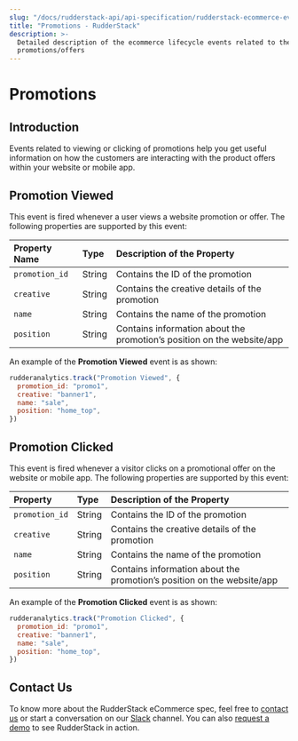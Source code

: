 ```yaml
---
slug: "/docs/rudderstack-api/api-specification/rudderstack-ecommerce-events-specification/promotions"
title: "Promotions - RudderStack"
description: >-
  Detailed description of the ecommerce lifecycle events related to the
  promotions/offers
---
```


# Promotions

## Introduction

Events related to viewing or clicking of promotions help you get useful information on how the customers are interacting with the product offers within your website or mobile app.

## Promotion Viewed

This event is fired whenever a user views a website promotion or offer. The following properties are supported by this event:

| **Property Name** | **Type** | **Description of the Property**                                        |
| :---------------- | :------- | :--------------------------------------------------------------------- |
| `promotion_id`    | String   | Contains the ID of the promotion                                       |
| `creative`        | String   | Contains the creative details of the promotion                         |
| `name`            | String   | Contains the name of the promotion                                     |
| `position`        | String   | Contains information about the promotion’s position on the website/app |

An example of the **Promotion Viewed** event is as shown:

```javascript
rudderanalytics.track("Promotion Viewed", {
  promotion_id: "promo1",
  creative: "banner1",
  name: "sale",
  position: "home_top",
})
```

## Promotion Clicked

This event is fired whenever a visitor clicks on a promotional offer on the website or mobile app. The following properties are supported by this event:

| **Property**   | **Type** | **Description of the Property**                                        |
| :------------- | :------- | :--------------------------------------------------------------------- |
| `promotion_id` | String   | Contains the ID of the promotion                                       |
| `creative`     | String   | Contains the creative details of the promotion                         |
| `name`         | String   | Contains the name of the promotion                                     |
| `position`     | String   | Contains information about the promotion’s position on the website/app |

An example of the **Promotion Clicked** event is as shown:

```javascript
rudderanalytics.track("Promotion Clicked", {
  promotion_id: "promo1",
  creative: "banner1",
  name: "sale",
  position: "home_top",
})
```

## Contact Us

To know more about the RudderStack eCommerce spec, feel free to [contact us](mailto:%20docs@rudderstack.com) or start a conversation on our [Slack](https://resources.rudderstack.com/join-rudderstack-slack) channel. You can also [request a demo](https://rudderstack.com/request-a-demo/) to see RudderStack in action.
